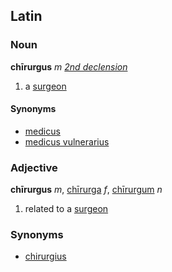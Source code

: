 ==Latin==
===Noun===
'''chīrurgus''' ''m'' ''[[Wiktionary Appendix:Latin second delcension|2nd declension]]''

#a [[surgeon]]
====Synonyms====
*[[medicus]]
*[[medicus vulnerarius]]

===Adjective===
'''chīrurgus''' ''m'', [[chirurga|chīrurga]] ''f'', [[chirurgum|chīrurgum]] ''n''

#related to a [[surgeon]]
===Synonyms===
*[[chirurgius]]